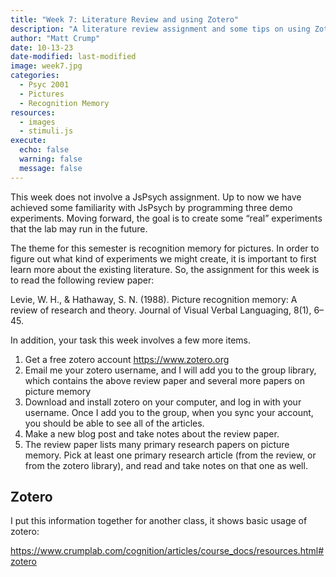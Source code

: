 ```yaml
---
title: "Week 7: Literature Review and using Zotero"
description: "A literature review assignment and some tips on using Zotero"
author: "Matt Crump"
date: 10-13-23
date-modified: last-modified
image: week7.jpg
categories:
  - Psyc 2001
  - Pictures
  - Recognition Memory
resources: 
  - images
  - stimuli.js
execute:
  echo: false
  warning: false
  message: false
---
```


This week does not involve a JsPsych assignment. Up to now we have achieved some familiarity with JsPsych by programming three demo experiments. Moving forward, the goal is to create some "real" experiments that the lab may run in the future. 

The theme for this semester is recognition memory for pictures. In order to figure out what kind of experiments we might create, it is important to first learn more about the existing literature. So, the assignment for this week is to read the following review paper:

Levie, W. H., & Hathaway, S. N. (1988). Picture recognition memory: A review of research and theory. Journal of Visual Verbal Languaging, 8(1), 6–45. 

In addition, your task this week involves a few more items. 

1. Get a free zotero account <https://www.zotero.org>
2. Email me your zotero username, and I will add you to the group library, which contains the above review paper and several more papers on picture memory
3. Download and install zotero on your computer, and log in with your username. Once I add you to the group, when you sync your account, you should be able to see all of the articles.
4. Make a new blog post and take notes about the review paper.
5. The review paper lists many primary research papers on picture memory. Pick at least one primary research article (from the review, or from the zotero library), and read and take notes on that one as well.


## Zotero

I put this information together for another class, it shows basic usage of zotero:

<https://www.crumplab.com/cognition/articles/course_docs/resources.html#zotero>






